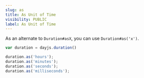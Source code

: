 ```yaml
---
slug: as
title: As Unit of Time
visibility: PUBLIC
label: As Unit of Time
---
```


As an alternate to `Duration#asX`, you can use `Duration#as('x')`.

```javascript
var duration = dayjs.duration()

duration.as('hours');
duration.as('minutes');
duration.as('seconds');
duration.as('milliseconds');
```